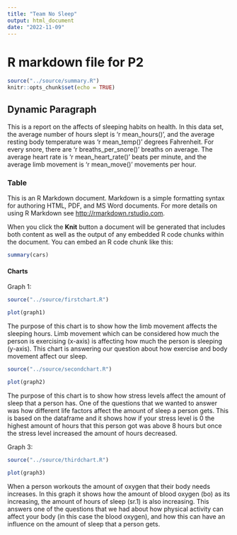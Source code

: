 ```yaml
---
title: "Team No Sleep"
output: html_document
date: "2022-11-09"
---
```

# R markdown file for P2
```r
source("../source/summary.R")
knitr::opts_chunk$set(echo = TRUE)
```
## Dynamic Paragraph

This is a report on the affects of sleeping habits on health. In this data set, the average number of hours slept is 'r mean_hours()', and the average resting body temperature was 'r mean_temp()' degrees Fahrenheit. For every snore, there are 'r breaths_per_snore()' breaths on average. The average heart rate is 'r mean_heart_rate()' beats per minute, and the average limb movement is 'r mean_move()' movements per hour. 

### Table

This is an R Markdown document. Markdown is a simple formatting syntax for authoring HTML, PDF, and MS Word documents. For more details on using R Markdown see <http://rmarkdown.rstudio.com>.

When you click the **Knit** button a document will be generated that includes both content as well as the output of any embedded R code chunks within the document. You can embed an R code chunk like this:

```r
summary(cars)
```

#### Charts

Graph 1:

```r
source("../source/firstchart.R")
```
```r
plot(graph1)
```

The purpose of this chart is to show how the limb movement affects the sleeping hours. Limb movement which can be considered how much the person is exercising (x-axis) is affecting how much the person is sleeping (y-axis). This chart is answering our question about how exercise and body movement affect our sleep. 

```r
source("../source/secondchart.R")
```
```r
plot(graph2)
```

The purpose of this chart is to show how stress levels affect the amount of sleep that a person has. One of the questions that we wanted to answer was how different life factors affect the amount of sleep a person gets. This is based on the dataframe and it shows how if your stress level is 0 the highest amount of hours that this person got was above 8 hours but once the stress level increased the amount of hours decreased.

Graph 3:
```r
source("../source/thirdchart.R")
```
```r
plot(graph3)
```

When a person workouts the amount of oxygen that their body needs increases. In this graph it shows how the amount of blood oxygen (bo) as its increasing, the amount of hours of sleep (sr.1) is also increasing. This answers one of the questions that we had about how physical activity can affect your body (in this case the blood oxygen), and how this can have an influence on the amount of sleep that a person gets. 
